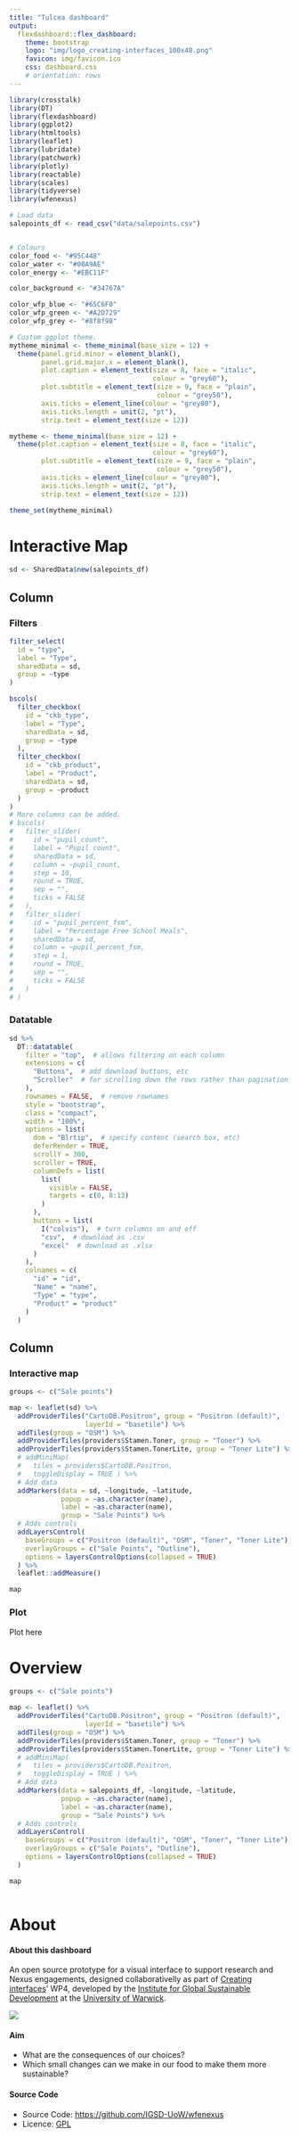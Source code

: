 ```yaml
---
title: "Tulcea dashboard"
output: 
  flexdashboard::flex_dashboard:
    theme: bootstrap
    logo: "img/logo_creating-interfaces_100x48.png"
    favicon: img/favicon.ico
    css: dashboard.css
    # orientation: rows
---
```


```r
library(crosstalk)
library(DT)
library(flexdashboard)
library(ggplot2)
library(htmltools)
library(leaflet)
library(lubridate)
library(patchwork)
library(plotly)
library(reactable)
library(scales)
library(tidyverse)
library(wfenexus)

# Load data
salepoints_df <- read_csv("data/salepoints.csv")


# Colours
color_food <- "#95C448"
color_water <- "#00A9AE"
color_energy <- "#EBC11F"

color_background <- "#34767A"

color_wfp_blue <- "#65C6F0"
color_wfp_green <- "#A2D729"
color_wfp_grey <- "#8f8f98"

```

```r
# Custom ggplot theme.
mytheme_minimal <- theme_minimal(base_size = 12) +
  theme(panel.grid.minor = element_blank(),
        panel.grid.major.x = element_blank(),
        plot.caption = element_text(size = 8, face = "italic", 
                                    colour = "grey60"),
        plot.subtitle = element_text(size = 9, face = "plain", 
                                     colour = "grey50"),
        axis.ticks = element_line(colour = "grey80"),
        axis.ticks.length = unit(2, "pt"),
        strip.text = element_text(size = 12))

mytheme <- theme_minimal(base_size = 12) +
  theme(plot.caption = element_text(size = 8, face = "italic", 
                                    colour = "grey60"),
        plot.subtitle = element_text(size = 9, face = "plain", 
                                     colour = "grey50"),
        axis.ticks = element_line(colour = "grey80"),
        axis.ticks.length = unit(2, "pt"),
        strip.text = element_text(size = 12))

theme_set(mytheme_minimal)


```

Interactive Map {data-icon="ion-map"}
=====================================  

```r
sd <- SharedData$new(salepoints_df)
```



Column {data-width=400}
-------------------------------------

### Filters

```r
filter_select(
  id = "type",
  label = "Type",
  sharedData = sd,
  group = ~type
)

bscols(
  filter_checkbox(
    id = "ckb_type",
    label = "Type",
    sharedData = sd,
    group = ~type
  ),
  filter_checkbox(
    id = "ckb_product",
    label = "Product",
    sharedData = sd,
    group = ~product
  )
)
# More columns can be added.
# bscols(
#   filter_slider(
#     id = "pupil_count",
#     label = "Pupil count",
#     sharedData = sd,
#     column = ~pupil_count,
#     step = 10,
#     round = TRUE,
#     sep = "",
#     ticks = FALSE
#   ),
#   filter_slider(
#     id = "pupil_percent_fsm",
#     label = "Percentage Free School Meals",
#     sharedData = sd,
#     column = ~pupil_percent_fsm,
#     step = 1,
#     round = TRUE,
#     sep = "",
#     ticks = FALSE
#   )
# )
```



### Datatable
    
```r
sd %>% 
  DT::datatable(
    filter = "top",  # allows filtering on each column
    extensions = c(
      "Buttons",  # add download buttons, etc
      "Scroller"  # for scrolling down the rows rather than pagination
    ),
    rownames = FALSE,  # remove rownames
    style = "bootstrap",
    class = "compact",
    width = "100%",
    options = list(
      dom = "Blrtip",  # specify content (search box, etc)
      deferRender = TRUE,
      scrollY = 300,
      scroller = TRUE,
      columnDefs = list(
        list(
          visible = FALSE,
          targets = c(0, 8:13)
        )
      ), 
      buttons = list(
        I("colvis"),  # turn columns on and off
        "csv",  # download as .csv
        "excel"  # download as .xlsx
      )
    ),
    colnames = c(
      "id" = "id",
      "Name" = "name",
      "Type" = "type",
      "Product" = "product"
    )
  )
```




Column {.tabset .tabset-fade data-width=600}
-------------------------------------


### Interactive map
    
```r
groups <- c("Sale points")

map <- leaflet(sd) %>% 
  addProviderTiles("CartoDB.Positron", group = "Positron (default)", 
                   layerId = "basetile") %>% 
  addTiles(group = "OSM") %>% 
  addProviderTiles(providers$Stamen.Toner, group = "Toner") %>%
  addProviderTiles(providers$Stamen.TonerLite, group = "Toner Lite") %>%
  # addMiniMap(
  #   tiles = providers$CartoDB.Positron,
  #   toggleDisplay = TRUE ) %>% 
  # Add data
  addMarkers(data = sd, ~longitude, ~latitude, 
             popup = ~as.character(name), 
             label = ~as.character(name), 
             group = "Sale Points") %>% 
  # Adds controls
  addLayersControl(
    baseGroups = c("Positron (default)", "OSM", "Toner", "Toner Lite"),
    overlayGroups = c("Sale Points", "Outline"),
    options = layersControlOptions(collapsed = TRUE)
  ) %>% 
  leaflet::addMeasure()

map
```


### Plot

Plot here

# Overview


```r
groups <- c("Sale points")

map <- leaflet() %>% 
  addProviderTiles("CartoDB.Positron", group = "Positron (default)", 
                   layerId = "basetile") %>% 
  addTiles(group = "OSM") %>% 
  addProviderTiles(providers$Stamen.Toner, group = "Toner") %>%
  addProviderTiles(providers$Stamen.TonerLite, group = "Toner Lite") %>%
  # addMiniMap(
  #   tiles = providers$CartoDB.Positron,
  #   toggleDisplay = TRUE ) %>% 
  # Add data
  addMarkers(data = salepoints_df, ~longitude, ~latitude, 
             popup = ~as.character(name), 
             label = ~as.character(name), 
             group = "Sale Points") %>% 
  # Adds controls
  addLayersControl(
    baseGroups = c("Positron (default)", "OSM", "Toner", "Toner Lite"),
    overlayGroups = c("Sale Points", "Outline"),
    options = layersControlOptions(collapsed = TRUE)
  )

map



```


About {data-icon="ion-information-circled"}
===================================== 

#### About this dashboard

An open source prototype for a visual interface to support research and Nexus engagements, designed collaborativelly as part of [Creating interfaces](https://creatinginterfaces.eifer.kit.edu/)' WP4, developed by the [Institute for Global Sustainable Development](https://warwick.ac.uk/fac/arts/schoolforcross-facultystudies/igsd) at the [University of Warwick](https://warwick.ac.uk/).

![](img/IGSD_logo.jpg)

#### Aim

-   What are the consequences of our choices?
-   Which small changes can we make in our food to make them more sustainable?

#### Source Code

-   Source Code: <https://github.com/IGSD-UoW/wfenexus>
-   Licence: [GPL](https://github.com/IGSD-UoW/wfenexus/blob/main/LICENSE)
